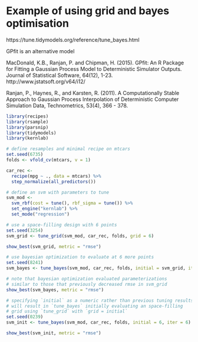 # Example of using grid and bayes optimisation

https://tune.tidymodels.org/reference/tune_bayes.html

GPfit is an alternative model

MacDonald, K.B., Ranjan, P. and Chipman, H. (2015). GPfit: An R Package for Fitting a Gaussian Process Model to Deterministic Simulator Outputs. Journal of Statistical Software, 64(12), 1-23. http://www.jstatsoft.org/v64/i12/

Ranjan, P., Haynes, R., and Karsten, R. (2011). A Computationally Stable Approach to Gaussian Process Interpolation of Deterministic Computer Simulation Data, Technometrics, 53(4), 366 - 378.

```r
library(recipes)
library(rsample)
library(parsnip)
library(tidymodels)
library(kernlab)

# define resamples and minimal recipe on mtcars
set.seed(6735)
folds <- vfold_cv(mtcars, v = 1)

car_rec <-
  recipe(mpg ~ ., data = mtcars) %>%
  step_normalize(all_predictors())

# define an svm with parameters to tune
svm_mod <-
  svm_rbf(cost = tune(), rbf_sigma = tune()) %>%
  set_engine("kernlab") %>%
  set_mode("regression")

# use a space-filling design with 6 points
set.seed(3254)
svm_grid <- tune_grid(svm_mod, car_rec, folds, grid = 6)

show_best(svm_grid, metric = "rmse")

# use bayesian optimization to evaluate at 6 more points
set.seed(8241)
svm_bayes <- tune_bayes(svm_mod, car_rec, folds, initial = svm_grid, iter = 6)

# note that bayesian optimization evaluated parameterizations
# similar to those that previously decreased rmse in svm_grid
show_best(svm_bayes, metric = "rmse")

# specifying `initial` as a numeric rather than previous tuning results
# will result in `tune_bayes` initially evaluating an space-filling
# grid using `tune_grid` with `grid = initial`
set.seed(0239)
svm_init <- tune_bayes(svm_mod, car_rec, folds, initial = 6, iter = 6)

show_best(svm_init, metric = "rmse")
```

